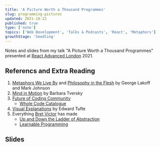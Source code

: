 ```yaml
---
title: 'A Picture Worth a Thousand Programmes'
slug: programming-pictures
updated: 2021-10-22
published: true
type: ['note']
topics: ['Web Development', 'Talks & Podcasts', 'React', 'Metaphors']
growthStage: 'Seedling'
---
```


Notes and slides from my talk "A Picture Worth a Thousand Programmes" presented at [React Advanced London](https://reactadvanced.com/) 2021.

## Referencs and Extra Reading

1. [Metaphors We Live By](https://www.librarything.com/work/63333) and [Philosophy in the Flesh](https://www.librarything.com/work/45956) by George Lakoff and Mark Johnson
2. [Mind in Motion](https://www.librarything.com/work/23069530) by Barbara Tversky
3. [Future of Coding Community](https://futureofcoding.org)
    - [Whole Code Catalogue](https://futureofcoding.org/catalog/)
4. [Visual Explanations](https://www.librarything.com/work/12965) by Edward Tufte
5. Everything [Bret Victor](http://worrydream.com) has made
    - [Up and Down the Ladder of Abstraction](http://worrydream.com/LadderOfAbstraction/)
    - [Learnable Programming](http://worrydream.com/LearnableProgramming/)

## Slides

<ComingSoon />
